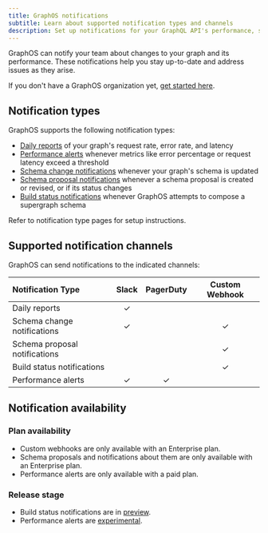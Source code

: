 ```yaml
---
title: GraphOS notifications
subtitle: Learn about supported notification types and channels
description: Set up notifications for your GraphQL API's performance, schema changes, and more. Stay updated and address issues effectively using custom alerts.
---
```


GraphOS can notify your team about changes to your graph and its performance.
These notifications help you stay up-to-date and address issues as they arise.

<Tip>

If you don't have a GraphOS organization yet, [get started here](../../quickstart/cloud/).

</Tip>

## Notification types

GraphOS supports the following notification types:

- [Daily reports](./daily-reports) of your graph's request rate, error rate, and latency
- [Performance alerts](./performance-alerts) whenever metrics like error percentage or request latency exceed a threshold
- [Schema change notifications](./schema-change-integration) whenever your graph's schema is updated
- [Schema proposal notifications](./schema-proposal-integration) whenever a schema proposal is created or revised, or if its status changes
- [Build status notifications](./build-status-notification) whenever GraphOS attempts to compose a supergraph schema

Refer to notification type pages for setup instructions.

## Supported notification channels

GraphOS can send notifications to the indicated channels:

| Notification Type             | Slack | PagerDuty | Custom Webhook |
| :---------------------------- | :---: | :-------: | :------------: |
| Daily reports                 |   ✓   |           |                |
| Schema change notifications   |   ✓   |           |       ✓        |
| Schema proposal notifications |       |           |       ✓        |
| Build status notifications    |       |           |       ✓        |
| Performance alerts            |   ✓   |     ✓     |                |

## Notification availability

### Plan availability

- Custom webhooks are only available with an Enterprise plan.
- Schema proposals and notifications about them are only available with an Enterprise plan.
- Performance alerts are only available with a paid plan.

### Release stage

- Build status notifications are in [preview](/resources/product-launch-stages#preview).
- Performance alerts are [experimental](/resources/product-launch-stages#experimental-features).
